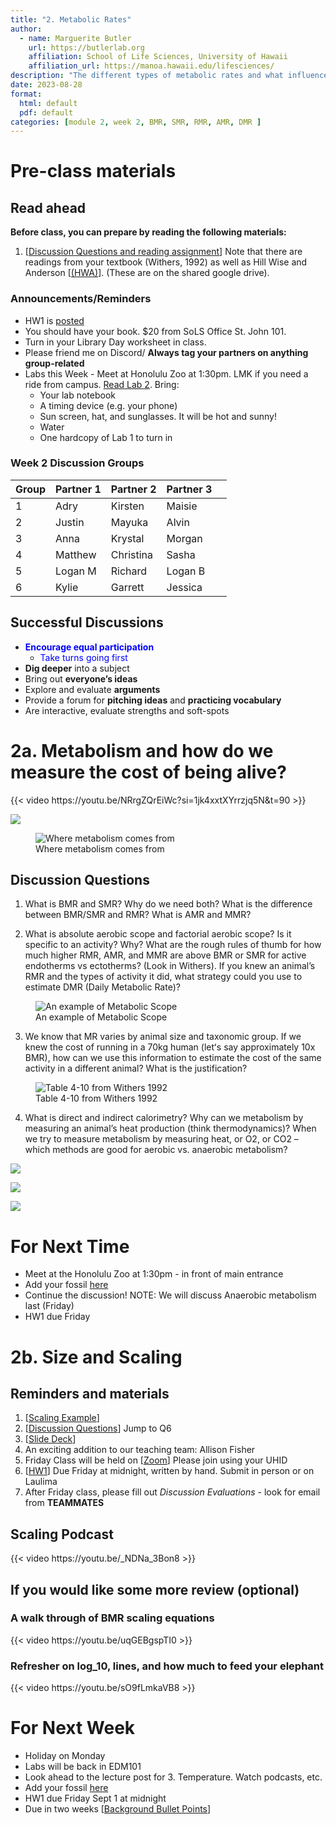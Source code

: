```yaml
---
title: "2. Metabolic Rates"
author:
  - name: Marguerite Butler  
    url: https://butlerlab.org
    affiliation: School of Life Sciences, University of Hawaii
    affiliation_url: https://manoa.hawaii.edu/lifesciences/
description: "The different types of metabolic rates and what influences them"
date: 2023-08-28
format: 
  html: default 
  pdf: default
categories: [module 2, week 2, BMR, SMR, RMR, AMR, DMR ]
---
```


# Pre-class materials 

::: {.callout-note}
## Read ahead

**Before class, you can prepare by reading the following materials:**

1. \[[Discussion Questions and reading assignment](../../discussions/Discussion_Week_2.pdf)\] Note that there are readings from your textbook (Withers, 1992) as well as Hill Wise and Anderson \[[(HWA)](https://drive.google.com/drive/folders/1ONGdTPdeQz2lgGgAiWyZ_yGRmmcNSwoV)\]. (These are on the shared google drive). 
:::

### Announcements/Reminders

- HW1 is [posted](../../homework/HW1metabolism.pdf)
- You should have your book. $20 from SoLS Office St. John 101. 
- Turn in your Library Day worksheet in class.
- Please friend me on Discord/ __Always tag your partners on anything group-related__
- Labs this Week - Meet at Honolulu Zoo at 1:30pm. LMK if you need a ride from campus. [Read Lab 2](../../labs/Lab2-zoo/index.qmd). Bring:
  - Your lab notebook
  - A timing device (e.g. your phone)
  - Sun screen, hat, and sunglasses. It will be hot and sunny! 
  - Water
  - One hardcopy of Lab 1 to turn in


### Week 2 Discussion Groups

| Group | Partner 1 | Partner 2 | Partner 3 |
|----|----|----|----|----|
| 1 | Adry  |  Kirsten | Maisie |
| 2 |  Justin  |  Mayuka | Alvin |
| 3 | Anna  |  Krystal | Morgan|
| 4 | Matthew  |  Christina | Sasha |
| 5 | Logan M  |  Richard | Logan B |
| 6 | Kylie   |  Garrett | Jessica |


## Successful Discussions

- [__Encourage equal participation__]{style="color: blue"}
  - [Take turns going first]{style="color: blue"}
- __Dig deeper__ into a subject
- Bring out __everyone's ideas__
- Explore and evaluate __arguments__
- Provide a forum for __pitching ideas__ and __practicing vocabulary__
- Are interactive, evaluate strengths and soft-spots

# 2a. Metabolism and how do we measure the cost of being alive?

{{< video https://youtu.be/NRrgZQrEiWc?si=1jk4xxtXYrrzjq5N&t=90 >}}

![](../../images/LiveFastDieYoung.png)

![Where metabolism comes from](../../images/AerobicRespiration.png)

## Discussion Questions 

1.  What is BMR and SMR? Why do we need both? What is the difference between BMR/SMR and RMR? What is AMR and MMR?

2.  What is absolute aerobic scope and factorial aerobic scope? Is it specific to an activity? Why? What are the rough rules of thumb for how much higher RMR, AMR, and MMR are above BMR or SMR for active endotherms vs ectotherms? (Look in Withers). If you knew an animal’s RMR and the types of activity it did, what strategy could you use to estimate DMR (Daily Metabolic Rate)?

![An example of Metabolic Scope](../../images/MetabolicScope.png)

3. We know that MR varies by animal size and taxonomic group. If we knew the cost of running in a 70kg human (letʻs say approximately 10x BMR), how can we use this information to estimate the cost of the same activity in a different animal?  What is the justification?

![Table 4-10 from Withers 1992](../../images/Table4-10notes.png)


4. What is direct and indirect calorimetry? Why can we metabolism by measuring an animal's heat production (think thermodynamics)?  When we try to measure metabolism by measuring heat, or O2, or CO2 -- which methods are good for aerobic vs. anaerobic metabolism?

![](../../images/DirectCalorimetry.png)


![](../../images/BombCalorimetry.png)


![](../../images/Respirometry.png)



# For Next Time

- Meet at the Honolulu Zoo at 1:30pm - in front of main entrance
- Add your fossil [here](https://docs.google.com/spreadsheets/d/1KarnLss0eE1tCsvq0mVCyLTtLD0Hf4m6RYuX9tSXb-0/edit#gid=0) 
- Continue the discussion! NOTE: We will discuss Anaerobic metabolism last (Friday)
- HW1 due Friday 

# 2b. Size and Scaling 

::: callout-note
## Reminders and materials

1. \[[Scaling Example](../../discussions/2.ScalingExample.pdf)\] 
2. \[[Discussion Questions](../../discussions/Discussion_Week_2.pdf)\] Jump to Q6
3. \[[Slide Deck](../../powerpoints/2.Metabolism.pdf)\]
4. An exciting addition to our teaching team: Allison Fisher
5. Friday Class will be held on \[[Zoom](https://hawaii.zoom.us/j/95180706058)\]  Please join using your UHID 
6. \[[HW1](../../homework/HW1metabolism.pdf)\] Due Friday at midnight, written by hand. Submit in person or on Laulima
7. After Friday class, please fill out _Discussion Evaluations_ - look for email from __TEAMMATES__
:::


## Scaling Podcast

{{< video https://youtu.be/_NDNa_3Bon8 >}}

## If you would like some more review (optional)

### A walk through of BMR scaling equations 
{{< video https://youtu.be/uqGEBgspTI0 >}}

### Refresher on log_10, lines, and how much to feed your elephant

{{< video https://youtu.be/sO9fLmkaVB8 >}}

# For Next Week

- Holiday on Monday
- Labs will be back in EDM101
- Look ahead to the lecture post for 3. Temperature. Watch podcasts, etc. 
- Add your fossil [here](https://docs.google.com/spreadsheets/d/1KarnLss0eE1tCsvq0mVCyLTtLD0Hf4m6RYuX9tSXb-0/edit#gid=0) 
- HW1 due Friday Sept 1 at midnight
- Due in two weeks \[[Background Bullet Points](../../projects/2023-09-06-design-background)\]
